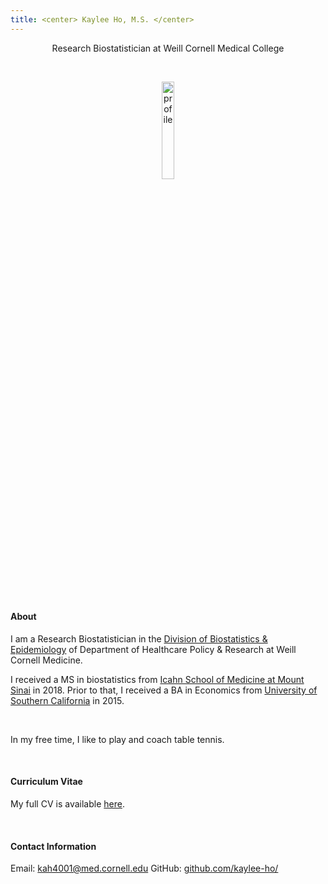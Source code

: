 ```yaml
---
title: <center> Kaylee Ho, M.S. </center>
---
```


<center> Research Biostatistician at Weill Cornell Medical College </center>

<link rel="stylesheet" href="styles.css" type="text/css">
<link rel="stylesheet" href="academicons/css/academicons.min.css"/>
<link rel="icon2" href="/image/icon2.png">

<br>

<center><img src="image/headshot.jpg" alt="profile" style="width:20%; border:0px solid"></center>

<br><br>

#### About


I am a Research Biostatistician in the [Division of Biostatistics & Epidemiology](http://hpr.weill.cornell.edu/divisions/biostatistics/) of Department of Healthcare Policy & Research at Weill Cornell Medicine.


I received a MS in biostatistics from [Icahn School of Medicine at Mount Sinai](https://icahn.mssm.edu/about/departments/population-health/research/biostatistics) in 2018. Prior to that, I received a BA in Economics from [University of Southern California](https://www.usc.edu/) in 2015.

<br>

In my free time, I like to play and coach table tennis.

<br>

#### Curriculum Vitae
My full CV is available [here](download/Kaylee_Ho_CV.pdf).

<br>

#### Contact Information

Email: [kah4001@med.cornell.edu](mailto:kah4001@med.cornell.edu) 
GitHub: [github.com/kaylee-ho/](http://github.com/kaylee-ho/)
